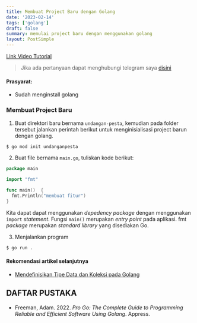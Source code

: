 ```yaml
---
title: Membuat Project Baru dengan Golang
date: '2023-02-14'
tags: ['golang']
draft: false
summary: memulai project baru dengan menggunakan golang
layout: PostSimple
---
```


[Link Video Tutorial](https://youtu.be/CKy8fLNPN5k)

> Jika ada pertanyaan dapat menghubungi telegram saya [disini](https://t.me/adiprass28)

#### Prasyarat:

- Sudah menginstall golang

### Membuat Project Baru

1. Buat direktori baru bernama `undangan-pesta`, kemudian pada folder tersebut jalankan perintah berikut untuk menginisialisasi project barun dengan golang.

```sh
$ go mod init undanganpesta
```

2. Buat file bernama `main.go`, tuliskan kode berikut:

```go showLineNumbers
package main

import "fmt"

func main()  {
  fmt.Println("membuat fitur")
}
```

Kita dapat dapat menggunakan _depedency package_ dengan menggunakan `import` _statement_. Fungsi `main()` merupakan _entry point_ pada aplikasi. fmt _package_ merupakan _standard library_ yang disediakan Go.

3. Menjalankan program

```bash
$ go run .
```

#### Rekomendasi artikel selanjutnya

- [Mendefinisikan Tipe Data dan Koleksi pada Golang](mendefinisikan-tipe-data-dan-koleksi)

## DAFTAR PUSTAKA

- Freeman, Adam. 2022. _Pro Go: The Complete Guide to Programming Reliable and Efficient Software Using Golang_. Appress.
